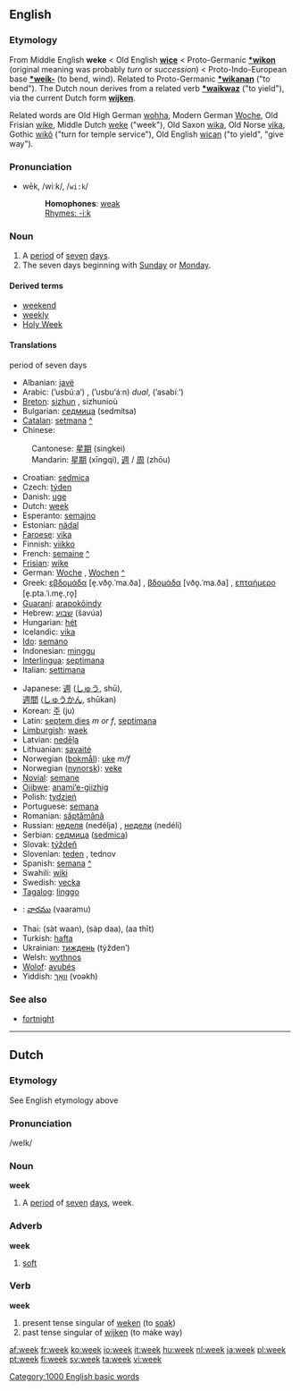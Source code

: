 ==English==

===Etymology===
From Middle English '''weke''' < Old English '''[[wice]]''' < Proto-Germanic '''[[*wikon]]''' (original meaning was probably ''turn'' or ''succession'') < Proto-Indo-European base '''[[*weik-]]''' (to bend, wind). Related to Proto-Germanic '''[[*wikanan]]''' ("to bend"). The Dutch noun derives from a related verb '''[[*waikwaz]]''' ("to yield"), via the current Dutch form '''[[wijken]]'''.

Related words are Old High German [[wohha]], Modern German [[Woche]], Old Frisian [[wike]], Middle Dutch [[weke]] ("week"), Old Saxon [[wika]], Old Norse [[vika]], Gothic [[wikô]] ("turn for temple service"), Old English [[wican]] ("to yield", "give way").

===Pronunciation===
*wēk, /wiːk/, /<tt>wi:k</tt>/
*:'''Homophones''': [[weak]]
*:[[Rhymes:English:-iːk|Rhymes: -iːk]]

===Noun===
{{en-noun-reg}}

# A [[period]] of [[seven]] [[day]]s.
# The seven days beginning with [[Sunday]] or [[Monday]].

====Derived terms====
*[[weekend]]
*[[weekly]]
*[[Holy Week]]

====Translations====

;period of seven days
{{top}}
*Albanian: [[javë]]
*Arabic: {{ARchar|[[اسبوع|أُسْبُوع]]}} (’usbúːa‘) {{m}}, {{ARchar|[[اسبوعان|أُسْبُوعَان]]}} (’usbu‘áːn) ''dual'', {{ARchar|[[اسابيع|أسَابِيع]]}} (’asabíː‘) {{p}}
*[[Breton]]: [[sizhun]] {{f}}, sizhunioù {{p}}
*Bulgarian: [[седмица]] (sedmítsa) {{f}}
*[[Catalan]]: [[setmana]] {{f}} [[:ca:setmana|^]] 
*Chinese:
:Cantonese: [[星期]] (singkei)
:Mandarin: [[星期]] (xīngqí), [[週]] / [[周]] (zhōu)
*Croatian: [[sedmica]] {{f}}
*Czech: [[týden]] {{m}}
*Danish: [[uge]]
*Dutch: [[week#Dutch|week]] {{f}}
*Esperanto: [[semajno]]
*Estonian: [[nädal]]
*[[Faroese]]: [[vika]] {{f}}
*Finnish: [[viikko]]
*French: [[semaine]] {{f}} [[:fr:semaine|^]]
*[[Frisian]]: [[wike]]
*German: [[Woche]] {{f}}, [[Wochen]] {{p}} [[:de:Woche|^]] 
*Greek: [[εβδομάδα]] [e̞.vðo̞.ˈma.ða] {{f}}, [[βδομάδα]] [vðo̞.ˈma.ða] {{f}}, [[επταήμερο]] [e̞.pta.ˈi.me̞.ˌro̞] {{n}}
*[[Guaraní]]: [[arapokõindy]]
*Hebrew: [[שבוע]] (šavúa) {{m}}
*Hungarian: [[hét]]
*Icelandic: [[vika]] {{f}}
*[[Ido]]: [[semano]]
*Indonesian: [[minggu]]
*[[Interlingua]]: [[septimana]]
*Italian: [[settimana]] {{f}}
{{mid}}
*Japanese: [[週]] ([[しゅう]], shū), <br> [[週間]] ([[しゅうかん]], shūkan)
*Korean: [[주]] (ju)
*Latin: [[septem dies]] ''m or f'', [[septimana]] {{f}}
*[[Limburgish]]: [[waek]]
*Latvian: [[nedēļa]] {{f}}
*Lithuanian: [[savaitė]] {{f}}
*Norwegian ([[bokmål]]): [[uke]] ''m/f''
*Norwegian ([[nynorsk]]): [[veke]] {{f}}
*[[Novial]]: [[semane]]
*[[Ojibwe]]: [[anami’e-giizhig]]
*Polish: [[tydzień]] {{m}}
*Portuguese: [[semana]] {{f}}
*Romanian: [[săptămână]] {{f}}
*Russian: [[неделя]] (nedélja) {{f}}, [[недели]] (nedéli) {{p}}
*Serbian: [[седмица]] ([[sedmica]]) {{f}}
*Slovak: [[týždeň]] {{m}}
*Slovenian: [[teden]] {{m}}, tednov {{p}}
*Spanish: [[semana]] {{f}} [[:es:semana|^]] 
*Swahili: [[wiki]]
*Swedish: [[vecka]] {{c}}
*[[Tagalog]]: [[linggo]]
*{{te}}: [[వారము]] (vaaramu)
*Thai: {{THchar|[[สัตวาร]]}} (sàt waan), {{THchar|[[สัปดาห์]]}} (sàp daa), {{THchar|[[อาทิตย์]]}} (aa thīt)
*Turkish: [[hafta]]
*Ukrainian: [[тиждень]] (týžden’) {{m}}
*Welsh: [[wythnos]]
*[[Wolof]]: [[ayubés]]
*Yiddish: [[וואך|וואָך]] (voəkh)
{{bottom}}

===See also===
*[[fortnight]]

----

==Dutch==
===Etymology===
See English etymology above
===Pronunciation===
/weIk/
===Noun===
'''week'''
# A [[period]] of [[seven]] [[day]]s, week.
===Adverb===
'''week'''
# [[soft]]
===Verb===
'''week'''
# present tense singular of [[weken]] (to [[soak]])
# past tense singular of [[wijken]] (to make way)

[[Category:1000 English basic words]]

[[af:week]]
[[fr:week]]
[[ko:week]]
[[io:week]]
[[it:week]]
[[hu:week]]
[[nl:week]]
[[ja:week]]
[[pl:week]]
[[pt:week]]
[[fi:week]]
[[sv:week]]
[[ta:week]]
[[vi:week]]